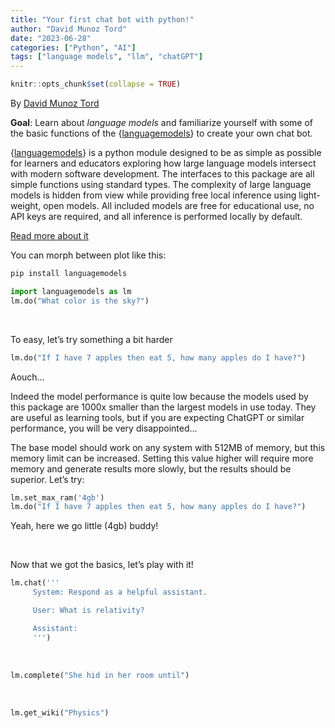 ```yaml
---
title: "Your first chat bot with python!"
author: "David Munoz Tord"
date: "2023-06-28"
categories: ["Python", "AI"]
tags: ["language models", "llm", "chatGPT"]
---
```


```r
knitr::opts_chunk$set(collapse = TRUE)
```

By [David Munoz Tord](https://twitter.com/tord_munoz)

**Goal**: Learn about *language models* and familiarize yourself with some of the basic functions of the {[languagemodels](https://github.com/jncraton/languagemodels)} to create your own chat bot.

{[languagemodels](https://github.com/jncraton/languagemodels)} is a python module designed to be as simple as possible for learners and educators exploring how large language models intersect with modern software development. The interfaces to this package are all simple functions using standard types. The complexity of large language models is hidden from view while providing free local inference using light-weight, open models. All included models are free for educational use, no API keys are required, and all inference is performed locally by default.

[Read more about it](https://github.com/jncraton/languagemodels)

You can morph between plot like this:

```bash
pip install languagemodels

```

```python

import languagemodels as lm
lm.do("What color is the sky?")

```
<br/>

To easy, let's try something a bit harder

```python
lm.do("If I have 7 apples then eat 5, how many apples do I have?")
```

Aouch...

Indeed the model performance is quite low because the models used by this package are 1000x smaller than the largest models in use today. They are useful as learning tools, but if you are expecting ChatGPT or similar performance, you will be very disappointed...

The base model should work on any system with 512MB of memory, but this memory limit can be increased. Setting this value higher will require more memory and generate results more slowly, but the results should be superior. Let's try:

```python
lm.set_max_ram('4gb')
lm.do("If I have 7 apples then eat 5, how many apples do I have?")
```
Yeah, here we go little (4gb) buddy!

<br/>

Now that we got the basics, let's play with it!

```python

lm.chat('''
     System: Respond as a helpful assistant.

     User: What is relativity?

     Assistant:
     ''')

```
<br/>


```python

lm.complete("She hid in her room until")

```
<br/>


```python

lm.get_wiki("Physics")

```
<br/>